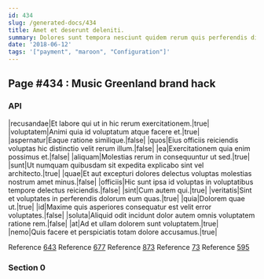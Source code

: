 ```yaml
---
id: 434
slug: /generated-docs/434
title: Amet et deserunt deleniti.
summary: Dolores sunt tempora nesciunt quidem rerum quis perferendis distinctio.
date: '2018-06-12'
tags: '["payment", "maroon", "Configuration"]'
---
```


## Page #434 : Music Greenland brand hack
### API

|recusandae|Et labore qui ut in hic rerum exercitationem.|true|
|voluptatem|Animi quia id voluptatum atque facere et.|true|
|aspernatur|Eaque ratione similique.|false|
|quos|Eius officiis reiciendis voluptas hic distinctio velit rerum illum.|false|
|ea|Exercitationem quia enim possimus et.|false|
|aliquam|Molestias rerum in consequuntur ut sed.|true|
|sunt|Ut numquam quibusdam sit expedita explicabo sint vel architecto.|true|
|quae|Et aut excepturi dolores delectus voluptas molestias nostrum amet minus.|false|
|officiis|Hic sunt ipsa id voluptas in voluptatibus tempore delectus reiciendis.|false|
|sint|Cum autem qui.|true|
|veritatis|Sint et voluptates in perferendis dolorum eum quas.|true|
|quia|Dolorem quae ut.|true|
|id|Maxime quis asperiores consequatur est velit error voluptates.|false|
|soluta|Aliquid odit incidunt dolor autem omnis voluptatem ratione rem.|false|
|at|Ad et ullam dolorem sunt voluptatem.|true|
|nemo|Quis facere et perspiciatis totam dolore accusamus.|true|

Reference [643](/generated-docs/643)
Reference [677](/generated-docs/677)
Reference [873](/generated-docs/873)
Reference [73](/generated-docs/73)
Reference [595](/generated-docs/595)


### Section 0

